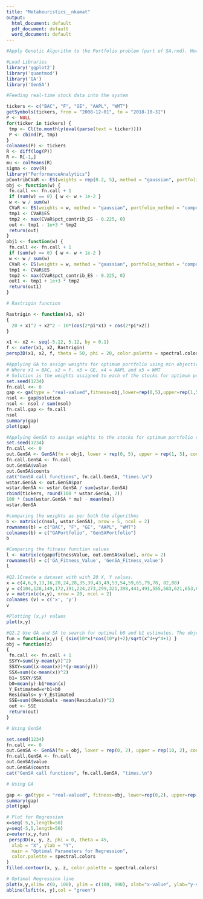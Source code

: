 ---
title: "Metaheuristics__nkamat"
output:
  html_document: default
  pdf_document: default
  word_document: default
---
```{r}
#Apply Genetic Algorithm to the Portfolio problem (part of SA.rmd). How does the performance of the GA compare to simulated annealing.
```

```{r}
#Load Libraries
library('ggplot2')
library('quantmod')
library('GA')
library('GenSA')

```

```{r}
#Feeding real-time stock data into the system

tickers <- c("BAC", "F", "GE", "AAPL", "WMT")
getSymbols(tickers, from = "2008-12-01", to = "2018-10-31")
P <- NULL
for(ticker in tickers) {
 tmp <- Cl(to.monthly(eval(parse(text = ticker))))
 P <- cbind(P, tmp)
}
colnames(P) <- tickers
R <- diff(log(P))
R <- R[-1,]
mu <- colMeans(R)
sigma <- cov(R)
library("PerformanceAnalytics")
pContribCVaR <- ES(weights = rep(0.2, 5), method = "gaussian", portfolio_method = "component", mu = mu, sigma = sigma)$pct_contrib_ES
obj <- function(w) {
 fn.call <<- fn.call + 1
 if (sum(w) == 0) { w <- w + 1e-2 }
 w <- w / sum(w)
 CVaR <- ES(weights = w, method = "gaussian", portfolio_method = "component", mu = mu, sigma = sigma)
 tmp1 <- CVaR$ES
 tmp2 <- max(CVaR$pct_contrib_ES - 0.225, 0)
 out <- tmp1 - 1e+3 * tmp2
 return(out)
}
obj1 <- function(w) {
 fn.call <<- fn.call + 1
 if (sum(w) == 0) { w <- w + 1e-2 }
 w <- w / sum(w)
 CVaR <- ES(weights = w, method = "gaussian", portfolio_method = "component", mu = mu, sigma = sigma)
 tmp1 <- CVaR$ES
 tmp2 <- max(CVaR$pct_contrib_ES - 0.225, 0)
 out1 <- tmp1 + 1e+3 * tmp2
 return(out1)
}
```
```{r}
# Rastrigin function

Rastrigin <- function(x1, x2)
{
  20 + x1^2 + x2^2 - 10*(cos(2*pi*x1) + cos(2*pi*x2))
}

x1 <- x2 <- seq(-5.12, 5.12, by = 0.1)
f <- outer(x1, x2, Rastrigin)
persp3D(x1, x2, f, theta = 50, phi = 20, color.palette = spectral.colors)
```

```{r}
#Applying GA to assign weights for optimum portfolio using min objective
# Where x1 = BAC, x2 = F, x3 = GE, x4 = AAPL and x5 = WMT
# Solution is the weights assigned to each of the stocks for optimum portfolio
set.seed(1234)
fn.call <<- 0
gap <- ga(type = "real-valued",fitness=obj,lower=rep(0,5),upper=rep(1,5), popSize = 50,maxiter = 30, pcrossover = 0.75, pmutation = 0.1)
nsol <- gap@solution
nsol <- nsol / sum(nsol)
fn.call.gap <- fn.call
nsol
summary(gap)
plot(gap)
```
```{r}
#Applying GenSA to assign weights to the stocks for optimum portfolio using max objective
set.seed(1234)
fn.call <<- 0
out.GenSA <- GenSA(fn = obj1, lower = rep(0, 5), upper = rep(1, 5), control = list(smooth = FALSE, max.call = 3000))
fn.call.GenSA <- fn.call
out.GenSA$value
out.GenSA$counts
cat("GenSA call functions", fn.call.GenSA, "times.\n")
wstar.GenSA <- out.GenSA$par
wstar.GenSA <- wstar.GenSA / sum(wstar.GenSA)
rbind(tickers, round(100 * wstar.GenSA, 2))
100 * (sum(wstar.GenSA * mu) - mean(mu))
wstar.GenSA
```


```{r}
#comparing the weights as per both the algorithms
b <- matrix(c(nsol, wstar.GenSA), nrow = 5, ncol = 2)
rownames(b) = c("BAC", "F", "GE", "AAPL", "WMT")
colnames(b) = c("GAPortfolio", "GenSAPortfolio")
b
```
```{r}
#Comparing the fitness function values
l <- matrix(c(gap@fitnessValue, out.GenSA$value), nrow = 2)
rownames(l) = c('GA_Fitness_Value', 'GenSA_Fitness_value')
l
```
```{r}
#Q2.1Create a dataset with with 20 X, Y values.
x = c(4,6,9,13,16,20,24,28,35,39,43,49,53,54,59,65,79,78, 82,88)
y = c(104,128,149,172,191,224,273,299,321,398,441,491,555,583,621,653,697,729,788,821)
v = matrix(c(x,y), nrow = 20, ncol = 2)
colnames (v) = c('x', 'y')
v

```
```{r}
#Plotting (x,y) values
plot(x,y)
```
```{r}
#Q2.2 Use GA and SA to search for optimal b0 and b1 estimates. The objective should be to minimize  SSE (sums of square error).
fun = function(x,y) { (sin(10*x)*cos(10*y)+2)/sqrt(x^4+y^4+1) }
obj = function(z)
{
 fn.call <<- fn.call + 1
 SSYY=sum((y-mean(y))^2)
 SSXY=sum((x-mean(x))*(y-mean(y)))
 SSX=sum((x-mean(x))^2)
 b1= SSXY/SSX
 b0=mean(y)-b1*mean(x)
 Y_Estimated=x*b1+b0
 Residuals= y-Y_Estimated
 SSE=sum((Residuals -mean(Residuals))^2)
 out <- SSE
 return(out)
}

```

```{r}
# Using GenSA

set.seed(1234)
fn.call <<- 0
out.GenSA <- GenSA(fn = obj, lower = rep(0, 2), upper = rep(10, 2), control = list(smooth = FALSE, max.call = 3000))
fn.call.GenSA <- fn.call
out.GenSA$value
out.GenSA$counts
cat("GenSA call functions", fn.call.GenSA, "times.\n")
```
```{r}
# Using GA

gap <- ga(type = "real-valued", fitness=obj, lower=rep(0,2), upper=rep(10,2), popSize = 50, maxiter = 100)
summary(gap)
plot(gap)
```
```{r}
# Plot for Regression
x=seq(-5,5,length=50)
y=seq(-5,5,length=50) 
z=outer(x,y,fun) 
 persp3D(x, y, z, phi = 0, theta = 45,
  xlab = "X", ylab = "Y",
  main = "Optimal Parameters for Regression",
  color.palette = spectral.colors
)
filled.contour(x, y, z, color.palette = spectral.colors)
```

```{r}
# Optimal Regression line
plot(x,y,xlim= c(0, 100), ylim = c(100, 900), xlab="x-value", ylab="y-value", col="blue")
abline(lsfit(x, y),col = "green")
```


